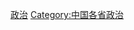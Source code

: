 {{catmore}}
{{Commonscat|Politics of Hong Kong}}

[[Category:香港|政治]]
[[Category:中国各省政治|Category:中国各省政治]]